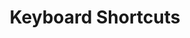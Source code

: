 ---
title: Keyboard Shortcuts
slug: language-manager/2_explaining/keyboard-shortcuts
sidebar:
  order: 6
---